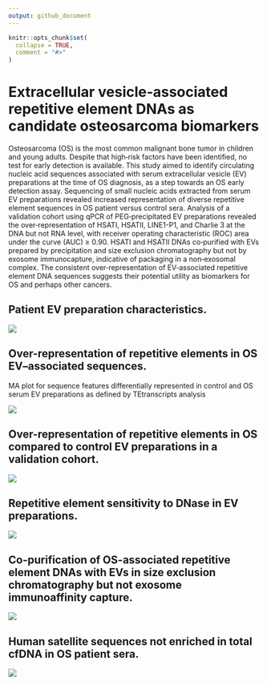 ```yaml
---
output: github_document
---
```


<!-- README.md is generated from README.Rmd. Please edit that file -->

```r
knitr::opts_chunk$set(
  collapse = TRUE,
  comment = "#>"
)
```

# Extracellular vesicle‐associated  repetitive element DNAs  as candidate osteosarcoma  biomarkers

Osteosarcoma (OS) is the most common malignant bone tumor in children and young adults. Despite that high‐risk factors have been identified, no test for early detection is available. This study aimed to identify circulating nucleic acid sequences associated with serum extracellular vesicle (EV) preparations at the time of OS diagnosis, as a step towards an OS early detection assay. Sequencing of small nucleic acids extracted from serum EV preparations revealed increased representation of diverse repetitive element sequences in OS patient versus control sera. Analysis of a validation cohort using qPCR of PEG‐precipitated EV preparations revealed the over‐representation of HSATI, HSATII, LINE1-P1, and Charlie 3 at the DNA but not RNA level, with receiver operating characteristic (ROC) area under the curve (AUC) ≥ 0.90. HSATI and HSATII DNAs co‐purified with EVs prepared by precipitation and size exclusion chromatography but not by exosome immunocapture, indicative of packaging in a non‐exosomal complex. The consistent over‐representation of EV‐associated repetitive element DNA sequences suggests their potential utility as biomarkers for OS and perhaps other cancers.

## Patient EV preparation characteristics. 

![](doc/final_figures/fig_01.png)

## Over-representation of repetitive elements in OS EV–associated sequences. 

MA plot for sequence features differentially represented in control and OS serum EV preparations as defined by TEtranscripts analysis

![](doc/final_figures/fig_02.png)

## Over-representation of repetitive elements in OS compared to control EV preparations in a validation cohort. 

![](doc/final_figures/fig_03.png)

## Repetitive element sensitivity to DNase in EV preparations.

![](doc/final_figures/fig_04.png)

## Co-purification of OS-associated repetitive element DNAs with EVs in size exclusion chromatography but not exosome immunoaffinity capture.

![](doc/final_figures/fig_05.png)

## Human satellite sequences not enriched in total cfDNA in OS patient sera.

![](doc/final_figures/fig_06.png)